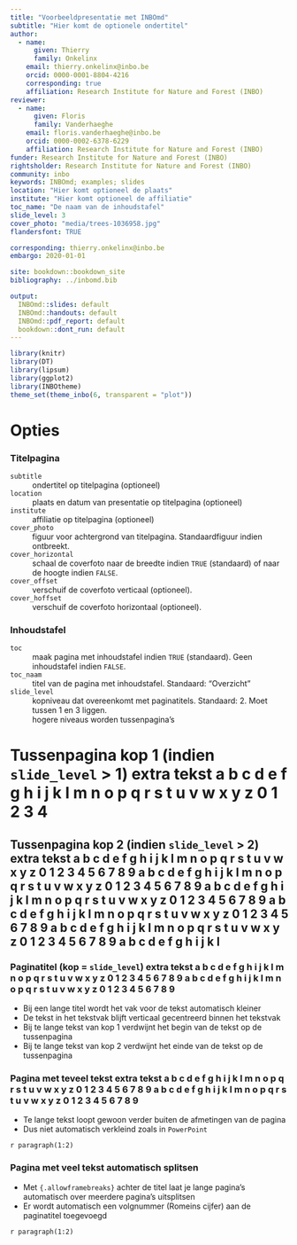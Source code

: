 ```yaml
--- 
title: "Voorbeeldpresentatie met INBOmd"
subtitle: "Hier komt de optionele ondertitel"
author: 
  - name:
      given: Thierry
      family: Onkelinx
    email: thierry.onkelinx@inbo.be
    orcid: 0000-0001-8804-4216
    corresponding: true
    affiliation: Research Institute for Nature and Forest (INBO)
reviewer:
  - name:
      given: Floris
      family: Vanderhaeghe
    email: floris.vanderhaeghe@inbo.be
    orcid: 0000-0002-6378-6229
    affiliation: Research Institute for Nature and Forest (INBO)
funder: Research Institute for Nature and Forest (INBO)
rightsholder: Research Institute for Nature and Forest (INBO)
community: inbo
keywords: INBOmd; examples; slides
location: "Hier komt optioneel de plaats"
institute: "Hier komt optioneel de affiliatie"
toc_name: "De naam van de inhoudstafel"
slide_level: 3
cover_photo: "media/trees-1036958.jpg"
flandersfont: TRUE

corresponding: thierry.onkelinx@inbo.be
embargo: 2020-01-01

site: bookdown::bookdown_site
bibliography: ../inbomd.bib

output:
  INBOmd::slides: default
  INBOmd::handouts: default
  INBOmd::pdf_report: default
  bookdown::dont_run: default
---
```


```r
library(knitr)
library(DT)
library(lipsum)
library(ggplot2)
library(INBOtheme)
theme_set(theme_inbo(6, transparent = "plot"))
```

# Opties

### Titelpagina

`subtitle`
  ~ ondertitel op titelpagina (optioneel)
  
`location`
  ~ plaats en datum van presentatie op titelpagina (optioneel)
  
`institute`
  ~ affiliatie op titelpagina (optioneel)

`cover_photo`
  ~ figuur voor achtergrond van titelpagina.
  Standaardfiguur indien ontbreekt.
  
`cover_horizontal`
  ~ schaal de coverfoto naar de breedte indien `TRUE` (standaard) of naar de hoogte indien `FALSE`.

`cover_offset`
  ~ verschuif de coverfoto verticaal (optioneel).

`cover_hoffset`
  ~ verschuif de coverfoto horizontaal (optioneel).

### Inhoudstafel

`toc`
  ~ maak pagina met inhoudstafel indien `TRUE` (standaard).
    Geen inhoudstafel indien `FALSE`.
  
`toc_naam`
  ~ titel van de pagina met inhoudstafel.
    Standaard: "Overzicht"

`slide_level`
  ~ kopniveau dat overeenkomt met paginatitels.
    Standaard: 2.
    Moet tussen 1 en 3 liggen.
  ~ hogere niveaus worden tussenpagina's

# Tussenpagina kop 1 (indien `slide_level` > 1) extra tekst a b c d e f g h i j k l m n o p q r s t u v w x y z 0 1 2 3 4

## Tussenpagina kop 2 (indien `slide_level` > 2) extra tekst a b c d e f g h i j k l m n o p q r s t u v w x y z 0 1 2 3 4 5 6 7 8 9 a b c d e f g h i j k l m n o p q r s t u v w x y z 0 1 2 3 4 5 6 7 8 9  a b c d e f g h i j k l m n o p q r s t u v w x y z 0 1 2 3 4 5 6 7 8 9 a b c d e f g h i j k l m n o p q r s t u v w x y z 0 1 2 3 4 5 6 7 8 9 a b c d e f g h i j k l m n o p q r s t u v w x y z 0 1 2 3 4 5 6 7 8 9 a b c d e f g h i j k l

### Paginatitel (kop = `slide_level`) extra tekst a b c d e f g h i j k l m n o p q r s t u v w x y z 0 1 2 3 4 5 6 7 8 9 a b c d e f g h i j k l m n o p q r s t u v w x y z 0 1 2 3 4 5 6 7 8 9


- Bij een lange titel wordt het vak voor de tekst automatisch kleiner
- De tekst in het tekstvak blijft verticaal gecentreerd binnen het tekstvak
- Bij te lange tekst van kop 1 verdwijnt het begin van de tekst op de tussenpagina
- Bij te lange tekst van kop 2 verdwijnt het einde van de tekst op de tussenpagina

### Pagina met teveel tekst extra tekst a b c d e f g h i j k l m n o p q r s t u v w x y z 0 1 2 3 4 5 6 7 8 9 a b c d e f g h i j k l m n o p q r s t u v w x y z 0 1 2 3 4 5 6 7 8 9

- Te lange tekst loopt gewoon verder buiten de afmetingen van de pagina
- Dus niet automatisch verkleind zoals in `PowerPoint`

`r paragraph(1:2)`

### Pagina met veel tekst automatisch splitsen {.allowframebreaks}

- Met   `{.allowframebreaks}` achter de titel laat je lange pagina's automatisch over meerdere pagina's uitsplitsen
- Er wordt automatisch een volgnummer (Romeins cijfer) aan de paginatitel toegevoegd

`r paragraph(1:2)`

